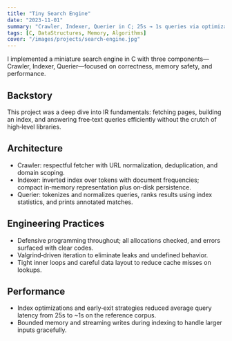 ```yaml
---
title: "Tiny Search Engine"
date: "2023-11-01"
summary: "Crawler, Indexer, Querier in C; 25s → 1s queries via optimizations"
tags: [C, DataStructures, Memory, Algorithms]
cover: "/images/projects/search-engine.jpg"
---
```


I implemented a miniature search engine in C with three components—Crawler, Indexer, Querier—focused on correctness, memory safety, and performance.

## Backstory

This project was a deep dive into IR fundamentals: fetching pages, building an index, and answering free‑text queries efficiently without the crutch of high‑level libraries.

## Architecture

- Crawler: respectful fetcher with URL normalization, deduplication, and domain scoping.
- Indexer: inverted index over tokens with document frequencies; compact in‑memory representation plus on‑disk persistence.
- Querier: tokenizes and normalizes queries, ranks results using index statistics, and prints annotated matches.

## Engineering Practices

- Defensive programming throughout; all allocations checked, and errors surfaced with clear codes.
- Valgrind‑driven iteration to eliminate leaks and undefined behavior.
- Tight inner loops and careful data layout to reduce cache misses on lookups.

## Performance

- Index optimizations and early‑exit strategies reduced average query latency from 25s to ~1s on the reference corpus.
- Bounded memory and streaming writes during indexing to handle larger inputs gracefully.
